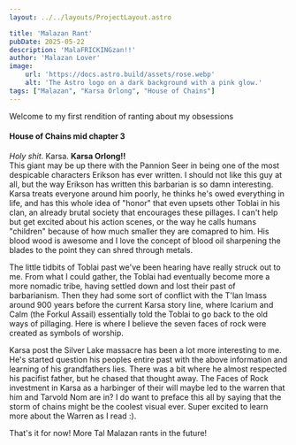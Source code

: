 ```yaml
---
layout: ../../layouts/ProjectLayout.astro

title: 'Malazan Rant'
pubDate: 2025-05-22
description: 'MalaFRICKINGzan!!'
author: 'Malazan Lover'
image:
    url: 'https://docs.astro.build/assets/rose.webp'
    alt: 'The Astro logo on a dark background with a pink glow.'
tags: ["Malazan", "Karsa Orlong", "House of Chains"]
---
```



Welcome to my first rendition of ranting about my obsessions

#### House of Chains mid chapter 3

_Holy shit_. Karsa. **Karsa Orlong!!**  
  This giant may be up there with the Pannion Seer in being one of the most despicable characters Erikson has ever written.  I should not like this guy at all, but the way Erikson has written this barbarian is so damn interesting.  
Karsa treats everyone around him poorly, he thinks he's owed everything in life, and has this whole idea of "honor" that even upsets other Toblai in his clan, an already brutal society that encourages these pillages. I can't help but get excited about his action scenes, or the way he calls humans "children" because of how much smaller they are comapred to him. His blood wood is awesome and I love the concept of blood oil sharpening the blades to the point they can shred through metals.

The little tidbits of Toblai past we've been hearing have really struck out to me. From what I could gather, the Toblai had eventually become more a more nomadic tribe, having settled down and lost their past of barbarianism. Then they had some sort of conflict with the T'lan Imass around 900 years before the current Karsa story line, where Icarium and Calm (the Forkul Assail) essentially told the Toblai to go back to the old ways of pillaging. Here is where I believe the seven faces of rock were created as symbols of worship. 

Karsa post the Silver Lake massacre has been a lot more interesting to me. He's started question his peoples entire past with the above information and learning of his grandfathers lies. There was a bit where he almost respected his pacifist father, but he chased that thought away.  The Faces of Rock investment in Karsa as a harbinger of their will maybe led to the warren that him and Tarvold Nom are in? I do want to preface this all by saying that the storm of chains might be the coolest visual ever. Super excited to learn more about the Warren as I read :).

That's it for now! More Tal Malazan rants in the future!

